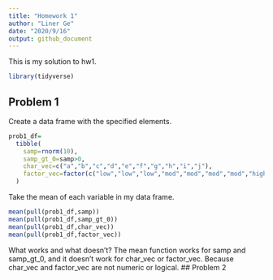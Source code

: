 ```yaml
---
title: "Homework 1"
author: "Liner Ge"
date: "2020/9/16"
output: github_document
---
```


This is my solution to hw1.
```r
library(tidyverse)
```

## Problem 1
Create a data frame with the specified elements.
```r
prob1_df=
  tibble(
    samp=rnorm(10),
    samp_gt_0=samp>0,
    char_vec=c("a","b","c","d","e","f","g","h","i","j"),
    factor_vec=factor(c("low","low","low","mod","mod","mod","mod","high","high","high"))
  )
```

Take the mean of each variable in my data frame.
```r
mean(pull(prob1_df,samp))
mean(pull(prob1_df,samp_gt_0))
mean(pull(prob1_df,char_vec))
mean(pull(prob1_df,factor_vec))
```
What works and what doesn't?
The mean function works for samp and samp_gt_0, and it doesn't work for char_vec or factor_vec. Because char_vec and factor_vec are not numeric or logical.
## Problem 2